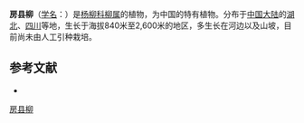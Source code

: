 {{Speciesbox
| name = 房县柳
| status = 
| status_system = 
| image =
| genus = Salix
| species = rhoophila
| authority = Schneid.
}}

'''房县柳'''（[[学名|学名]]：{{lang|la|''Salix rhoophila''}}）是[[杨柳科|杨柳科]][[柳属|柳属]]的植物，为中国的特有植物。分布于[[中国大陆|中国大陆]]的[[湖北|湖北]]、[[四川|四川]]等地，生长于海拔840米至2,600米的地区，多生长在河边以及山坡，目前尚未由人工引种栽培。

== 参考文献 ==
<div class="references-small">
* {{cite web| url =http://www.bioinfo.cn/db05/KmzwSpecies.php?action=view&id=20575| title =房县柳| work =《中国高等植物数据库全库》| publisher =中国科学院微生物研究所| author =昆明植物研究所| accessdate =2009-02-25| deadurl =yes| archiveurl =https://web.archive.org/web/20160305002722/http://www.bioinfo.cn/db05/KmzwSpecies.php?action=view&id=20575| archivedate =2016-03-05}}
</div>
{{Taxonbar|from=Q11075454}}

[[Category:柳属|房县柳]]


{{植物小作品}}